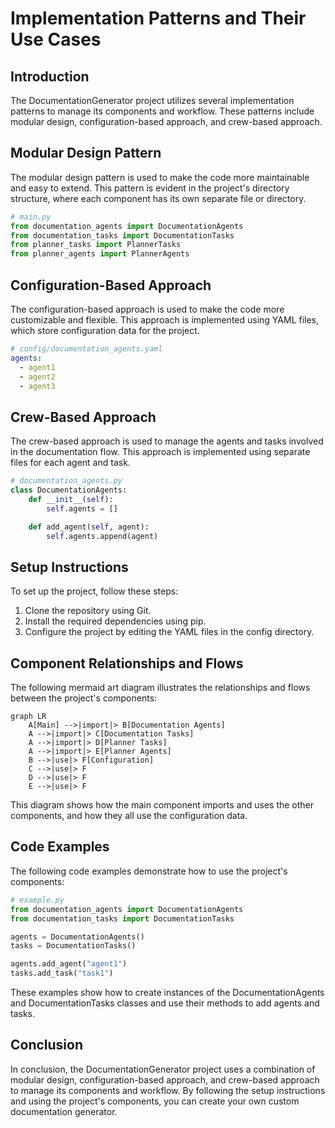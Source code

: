 # Implementation Patterns and Their Use Cases
## Introduction
The DocumentationGenerator project utilizes several implementation patterns to manage its components and workflow. These patterns include modular design, configuration-based approach, and crew-based approach.

## Modular Design Pattern
The modular design pattern is used to make the code more maintainable and easy to extend. This pattern is evident in the project's directory structure, where each component has its own separate file or directory.

```python
# main.py
from documentation_agents import DocumentationAgents
from documentation_tasks import DocumentationTasks
from planner_tasks import PlannerTasks
from planner_agents import PlannerAgents
```

## Configuration-Based Approach
The configuration-based approach is used to make the code more customizable and flexible. This approach is implemented using YAML files, which store configuration data for the project.

```yml
# config/documentation_agents.yaml
agents:
  - agent1
  - agent2
  - agent3
```

## Crew-Based Approach
The crew-based approach is used to manage the agents and tasks involved in the documentation flow. This approach is implemented using separate files for each agent and task.

```python
# documentation_agents.py
class DocumentationAgents:
    def __init__(self):
        self.agents = []

    def add_agent(self, agent):
        self.agents.append(agent)
```

## Setup Instructions
To set up the project, follow these steps:

1. Clone the repository using Git.
2. Install the required dependencies using pip.
3. Configure the project by editing the YAML files in the config directory.

## Component Relationships and Flows
The following mermaid art diagram illustrates the relationships and flows between the project's components:
```mermaid
graph LR
    A[Main] -->|import|> B[Documentation Agents]
    A -->|import|> C[Documentation Tasks]
    A -->|import|> D[Planner Tasks]
    A -->|import|> E[Planner Agents]
    B -->|use|> F[Configuration]
    C -->|use|> F
    D -->|use|> F
    E -->|use|> F
```
This diagram shows how the main component imports and uses the other components, and how they all use the configuration data. 

## Code Examples
The following code examples demonstrate how to use the project's components:
```python
# example.py
from documentation_agents import DocumentationAgents
from documentation_tasks import DocumentationTasks

agents = DocumentationAgents()
tasks = DocumentationTasks()

agents.add_agent("agent1")
tasks.add_task("task1")
```
These examples show how to create instances of the DocumentationAgents and DocumentationTasks classes and use their methods to add agents and tasks. 

## Conclusion
In conclusion, the DocumentationGenerator project uses a combination of modular design, configuration-based approach, and crew-based approach to manage its components and workflow. By following the setup instructions and using the project's components, you can create your own custom documentation generator.